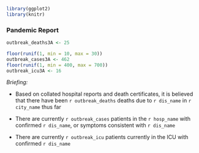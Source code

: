```r

library(ggplot2)
library(knitr)
```

### Pandemic Report {.unnumbered}

```r
outbreak_deaths3A <- 25

floor(runif(1, min = 10, max = 30))
outbreak_cases3A <- 462
floor(runif(1, min = 400, max = 700))
outbreak_icu3A <- 16

```

*Briefing:*

* Based on collated hospital reports and death certificates, it is believed that there have been `r outbreak_deaths` deaths due to `r dis_name` in `r city_name` thus far

* There are currently `r outbreak_cases` patients in the `r hosp_name` with confirmed `r dis_name`, or symptoms consistent with `r dis_name`

* There are currently `r outbreak_icu`  patients currently in the ICU with confirmed `r dis_name`
